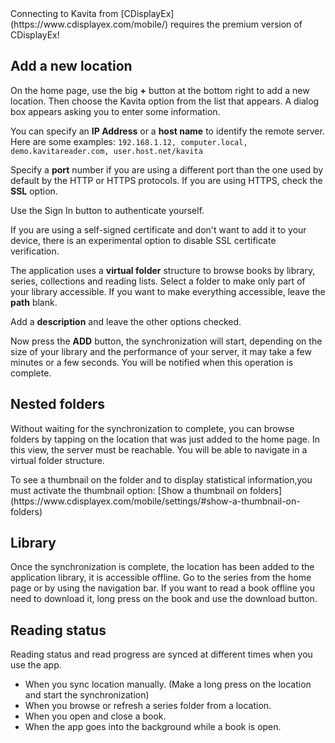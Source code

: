 
<Callout type="info">
	Connecting to Kavita from [CDisplayEx](https://www.cdisplayex.com/mobile/) requires the premium version of CDisplayEx!
</Callout>

## Add a new location

On the home page, use the big **+** button at the bottom right to add a new location. Then choose the Kavita option from the list that appears.
A dialog box appears asking you to enter some information.

You can specify an **IP Address** or a **host name** to identify the remote server.
Here are some examples: `192.168.1.12, computer.local, demo.kavitareader.com, user.host.net/kavita`

Specify a **port** number if you are using a different port than the one used by default by the HTTP or HTTPS protocols. If you are using HTTPS, check the **SSL** option.

Use the Sign In button to authenticate yourself.

<Callout type="info">
If you are using a self-signed certificate and don't want to add it to your device, there is an experimental option to disable SSL certificate verification.
</Callout>

The application uses a **virtual folder** structure to browse books by library, series, collections and reading lists. Select a folder to
make only part of your library accessible. If you want to make everything accessible, leave the **path** blank.

Add a **description** and leave the other options checked.

Now press the **ADD** button, the synchronization will start, depending on the size of your library and the performance of your server,
it may take a few minutes or a few seconds. You will be notified when this operation is complete.

## Nested folders

Without waiting for the synchronization to complete, you can browse folders by tapping on the location that was just
added to the home page. In this view, the server must be reachable. You will be able to navigate in a virtual folder structure.

<Callout type="info">
To see a thumbnail on the folder and to display statistical information,you must activate the thumbnail option: [Show a thumbnail on folders](https://www.cdisplayex.com/mobile/settings/#show-a-thumbnail-on-folders)
</Callout>

## Library

Once the synchronization is complete, the location has been added to the application library, it is accessible offline.
Go to the series from the home page or by using the navigation bar. If you want to read a book offline you need to download it,
long press on the book and use the download button.

## Reading status

Reading status and read progress are synced at different times when you use the app.

- When you sync location manually. (Make a long press on the location and start the synchronization)
- When you browse or refresh a series folder from a location.
- When you open and close a book.
- When the app goes into the background while a book is open.